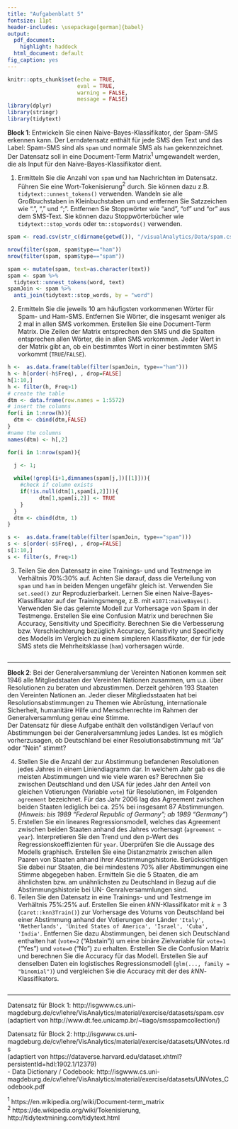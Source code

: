 ```yaml
---
title: "Aufgabenblatt 5"
fontsize: 11pt
header-includes: \usepackage[german]{babel}
output:
  pdf_document:
    highlight: haddock
  html_document: default
fig_caption: yes
---
```


```r
knitr::opts_chunk$set(echo = TRUE, 
                      eval = TRUE,
                      warning = FALSE,
                      message = FALSE)
library(dplyr)
library(stringr)
library(tidytext)

```

**Block 1**: Entwickeln Sie einen Naive-Bayes-Klassifikator, der Spam-SMS erkennen kann. Der Lerndatensatz enthält für jede SMS den Text und das Label: Spam-SMS sind als `spam` und normale SMS als `ham` gekennzeichnet. Der Datensatz soll in eine Document-Term Matrix$^1$  umgewandelt werden, die als Input für den Naive-Bayes-Klassifikator dient.

1. Ermitteln Sie die Anzahl von `spam` und `ham` Nachrichten im Datensatz. Führen Sie eine Wort-Tokenisierung$^2$ durch. Sie können dazu z.B. `tidytext::unnest_tokens()` verwenden. Wandeln sie alle Großbuchstaben in Kleinbuchstaben um und entfernen Sie Satzzeichen wie ".", "," und ";". Entfernen Sie Stoppwörter wie "and", "of" und "or" aus dem SMS-Text. Sie können dazu Stoppwörterbücher wie `tidytext::stop_words` oder `tm::stopwords()` verwenden.

```r
spam <- read.csv(str_c(dirname(getwd()), "/visualAnalytics/Data/spam.csv"))

nrow(filter(spam, spam$type=="ham"))
nrow(filter(spam, spam$type=="spam"))

spam <- mutate(spam, text=as.character(text))
spam <- spam %>%
  tidytext::unnest_tokens(word, text)
spamJoin <- spam %>%
  anti_join(tidytext::stop_words, by = "word")

```

2. Ermitteln Sie die jeweils 10 am häufigsten vorkommenen Wörter für Spam- und Ham-SMS. Entfernen Sie Wörter, die insgesamt weniger als 2 mal in allen SMS vorkommen. Erstellen Sie eine Document-Term Matrix. Die Zeilen der Matrix entsprechen den SMS und die Spalten entsprechen allen Wörter, die in allen SMS vorkommen. Jeder Wert in der Matrix gibt an, ob ein bestimmtes Wort in einer bestimmten SMS vorkommt (`TRUE`/`FALSE`).

```r
h <-  as.data.frame(table(filter(spamJoin, type=="ham")))
h <- h[order(-h$Freq), , drop=FALSE]
h[1:10,]
h <- filter(h, Freq>1)
# create the table
dtm <- data.frame(row.names = 1:5572)
# insert the columns
for(i in 1:nrow(h)){
  dtm <- cbind(dtm,FALSE)
}
#name the columns
names(dtm) <- h[,2]

for(i in 1:nrow(spam)){
  
  j <- 1;

  while(!grepl(i+1,dimnames(spam[j,])[[1]])){
    #check if column exists
    if(!is.null(dtm[1,spam[i,2]])){
          dtm[1,spam[i,2]] <- TRUE
    }
  }
  dtm <- cbind(dtm, 1)
}

s <-  as.data.frame(table(filter(spamJoin, type=="spam")))
s <- s[order(-s$Freq), , drop=FALSE]
s[1:10,]
s <- filter(s, Freq>1)

```

3. Teilen Sie den Datensatz in eine Trainings- und und Testmenge im Verhältnis 70%:30% auf. Achten Sie darauf, dass die Verteilung von `spam` und `ham` in beiden Mengen ungefähr gleich ist. Verwenden Sie `set.seed()` zur Reproduzierbarkeit. Lernen Sie einen Naive-Bayes-Klassifikator auf der Trainingsmenge, z.B. mit `e1071:naiveBayes()`. Verwenden Sie das gelernte Modell zur Vorhersage von Spam in der Testmenge. Erstellen Sie eine Confusion Matrix und berechnen Sie Accuracy, Sensitivity und Specificity. Berechnen Sie die Verbesserung bzw. Verschlechterung bezüglich Accuracy, Sensitivity und Specificity des Modells im Vergleich zu einem simpleren Klassifikator, der für jede SMS stets die Mehrheitsklasse (`ham`) vorhersagen würde.

```r

```

------

**Block 2**: Bei der Generalversammlung der Vereinten Nationen kommen seit 1946 alle Mitgliedstaaten der Vereinten Nationen zusammen, um u.a. über Resolutionen zu beraten und abzustimmen. Derzeit gehören 193 Staaten den Vereinten Nationen an. Jeder dieser Mitgliedsstaaten hat bei Resolutionsabstimmungen zu Themen wie Abrüstung, internationale Sicherheit, humanitäre Hilfe und Menschenrechte im Rahmen der Generalversammlung genau eine Stimme.  
Der Datensatz für diese Aufgabe enthält den vollständigen Verlauf von Abstimmungen bei der Generalversammlung jedes Landes. Ist es möglich vorherzusagen, ob Deutschland bei einer Resolutionsabstimmung mit "Ja" oder "Nein" stimmt?

4. Stellen Sie die Anzahl der zur Abstimmung befandenen Resolutionen jedes Jahres in einem Liniendiagramm dar. In welchem Jahr gab es die meisten Abstimmungen und wie viele waren es? Berechnen Sie zwischen Deutschland und den USA für jedes Jahr den Anteil von gleichen Votierungen (Variable `vote`) für Resolutionen, im Folgenden `agreement` bezeichnet. Für das Jahr 2006 lag das Agreement zwischen beiden Staaten lediglich bei ca. 25% bei insgesamt 87 Abstimmungen. (_Hinweis: bis 1989 "Federal Republic of Germany"; ab 1989 "Germany"_) 
5. Erstellen Sie ein lineares Regressionsmodell, welches das Agreement zwischen beiden Staaten anhand des Jahres vorhersagt (`agreement ~ year`). Interpretieren Sie den Trend und den p-Wert des Regressionskoeffizienten für `year`. Überprüfen Sie die Aussage des Modells graphisch. Erstellen Sie eine Distanzmatrix zwischen allen Paaren von Staaten anhand ihrer Abstimmungshistorie. Berücksichtigen Sie dabei nur Staaten, die bei mindestens 70% aller Abstimmungen eine Stimme abgegeben haben. Ermitteln Sie die 5 Staaten, die am ähnlichsten bzw. am unähnlichsten zu Deutschland in Bezug auf die Abstimmungshistorie bei UN- Genralversammlungen sind.
6. Teilen Sie den Datensatz in eine Trainings- und und Testmenge im Verhältnis 75%:25% auf. Erstellen Sie einen $kNN$-Klassifikator mit $k=3$ (`caret::knn3Train()`) zur Vorhersage des Votums von Deutschland bei einer Abstimmung anhand der Votierungen der Länder ` 'Italy', 'Netherlands', 'United States of America', 'Israel', 'Cuba', 'India'`. Entfernen Sie dazu Abstimmungen, bei denen sich Deutschland enthalten hat (`vote=2` ("Abstain")) um eine binäre Zielvariable für `vote=1` ("Yes") und `vote=0` ("No") zu erhalten. Erstellen Sie die Confusion Matrix und berechnen Sie die Accuracy für das Modell. Erstellen Sie auf denselben Daten ein logistisches Regressionsmodell (`glm(..., family = "binomial")`) und vergleichen Sie die Accuracy mit der des $kNN$-Klassifikators.


```r

```

------
Datensatz für Block 1: http://isgwww.cs.uni-magdeburg.de/cv/lehre/VisAnalytics/material/exercise/datasets/spam.csv  
(adaptiert von http://www.dt.fee.unicamp.br/~tiago/smsspamcollection/)

Datensatz für Block 2: http://isgwww.cs.uni-magdeburg.de/cv/lehre/VisAnalytics/material/exercise/datasets/UNVotes.rds  
(adaptiert von https://dataverse.harvard.edu/dataset.xhtml?persistentId=hdl:1902.1/12379)  
- Data Dictionary / Codebook: http://isgwww.cs.uni-magdeburg.de/cv/lehre/VisAnalytics/material/exercise/datasets/UNVotes_Codebook.pdf

$^1$ https://en.wikipedia.org/wiki/Document-term_matrix  
$^2$ https://de.wikipedia.org/wiki/Tokenisierung, http://tidytextmining.com/tidytext.html
